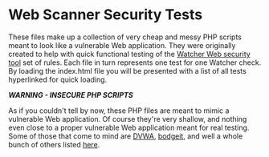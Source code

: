 = Web Scanner Security Tests =

These files make up a collection of very cheap and messy PHP scripts meant to look like a vulnerable Web application.  They were originally created to help with quick functional testing of the [http://websecuritytool.codeplex.com Watcher Web security tool] set of rules.  Each file in turn represents one test for one Watcher check.  By loading the index.html file you will be presented with a list of all tests hyperlinked for quick loading. 

'''''WARNING - INSECURE PHP SCRIPTS'''''

As if you couldn't tell by now, these PHP files are meant to mimic a vulnerable Web application.  Of course they're very shallow, and nothing even close to a proper vulnerable Web application meant for real testing.  Some of those that come to mind are [http://www.dvwa.co.uk DVWA], [http://code.google.com/p/bodgeit/ bodgeit], and well a whole bunch of others listed [http://r00tsec.blogspot.com/2011/02/pentest-lab-vulnerable-servers.html here].
